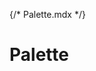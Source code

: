 {/* Palette.mdx */}


<Meta title="Themes/CRNA/Palette" />

# Palette

<ColorPalette>
  <ColorItem
    title="Primary"
    subtitle="theme.palette.primary"
    colors={{
      lighter: crnaMuiTheme.palette.primary.lighter,
      light: crnaMuiTheme.palette.primary.light,
      main: crnaMuiTheme.palette.primary.main,
      dark: crnaMuiTheme.palette.primary.dark,
      darker: crnaMuiTheme.palette.primary.darker,
    }}
  />
  <ColorItem
    title="Secondary"
    subtitle="theme.palette.secondary"
    colors={{
      lighter: crnaMuiTheme.palette.secondary.lighter,
      light: crnaMuiTheme.palette.secondary.light,
      main: crnaMuiTheme.palette.secondary.main,
      dark: crnaMuiTheme.palette.secondary.dark,
      darker: crnaMuiTheme.palette.secondary.darker,
    }}
  />
  <ColorItem
    title="Error"
    subtitle="theme.palette.error"
    colors={{
      light: crnaMuiTheme.palette.error.light,
      main: crnaMuiTheme.palette.error.main,
      dark: crnaMuiTheme.palette.error.dark,
    }}
  />
  <ColorItem
    title="Warning"
    subtitle="theme.palette.warning"
    colors={{
      light: crnaMuiTheme.palette.warning.light,
      main: crnaMuiTheme.palette.warning.main,
      dark: crnaMuiTheme.palette.warning.dark,
    }}
  />
  <ColorItem
    title="Info"
    subtitle="theme.palette.info"
    colors={{
      light: crnaMuiTheme.palette.info.light,
      main: crnaMuiTheme.palette.info.main,
      dark: crnaMuiTheme.palette.info.dark,
    }}
  />
  <ColorItem
    title="Success"
    subtitle="theme.palette.success"
    colors={{
      light: crnaMuiTheme.palette.success.light,
      main: crnaMuiTheme.palette.success.main,
      dark: crnaMuiTheme.palette.success.dark,
    }}
  />
  <ColorItem
    title="Common"
    subtitle="theme.palette.common"
    colors={{
      black: crnaMuiTheme.palette.common.black,
      white: crnaMuiTheme.palette.common.white,
    }}
  />
  <ColorItem
    title="Grey"
    subtitle="theme.palette.grey"
    colors={{
      darker: crnaMuiTheme.palette.grey.darker,
      dark: crnaMuiTheme.palette.grey.dark,
      main: crnaMuiTheme.palette.grey.main,
      light: crnaMuiTheme.palette.grey.light,
      lighter: crnaMuiTheme.palette.grey.lighter,
    }}
  />
  <ColorItem
    title="Text"
    subtitle="theme.palette.text"
    colors={{
      primary: crnaMuiTheme.palette.text.primary,
      secondary: crnaMuiTheme.palette.text.secondary,
      disabled: crnaMuiTheme.palette.text.disabled,
    }}
  />
  <ColorItem
    title="Divider"
    subtitle="theme.palette.divider"
    colors={{ divider: crnaMuiTheme.palette.divider }}
  />
  <ColorItem
    title="Background"
    subtitle="theme.palette.background"
    colors={{
      paper: crnaMuiTheme.palette.background.paper,
      default: crnaMuiTheme.palette.background.default,
    }}
  />
</ColorPalette>
